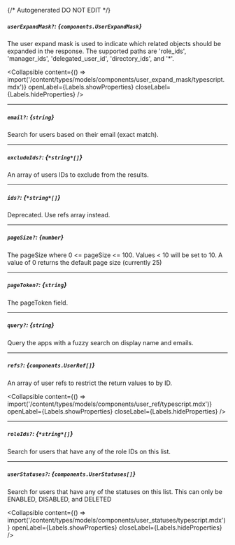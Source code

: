 {/* Autogenerated DO NOT EDIT  */}

##### `userExpandMask?`: *{`components.UserExpandMask`}*
The user expand mask is used to indicate which related objects should be expanded in the response.
 The supported paths are 'role_ids', 'manager_ids', 'delegated_user_id', 'directory_ids', and '\*'.

<Collapsible content={() => import('/content/types/models/components/user_expand_mask/typescript.mdx')} openLabel={Labels.showProperties} closeLabel={Labels.hideProperties} />


---
##### `email?`: *{`string`}*
Search for users based on their email (exact match).

---
##### `excludeIds?`: *{`*string*[]`}*
An array of users IDs to exclude from the results.

---
##### `ids?`: *{`*string*[]`}*
Deprecated. Use refs array instead.

---
##### `pageSize?`: *{`number`}*
The pageSize where 0 \<\= pageSize \<\= 100. Values \< 10 will be set to 10. A value of 0 returns the default page size (currently 25)

---
##### `pageToken?`: *{`string`}*
The pageToken field.

---
##### `query?`: *{`string`}*
Query the apps with a fuzzy search on display name and emails.

---
##### `refs?`: *{`components.UserRef[]`}*
An array of user refs to restrict the return values to by ID.

<Collapsible content={() => import('/content/types/models/components/user_ref/typescript.mdx')} openLabel={Labels.showProperties} closeLabel={Labels.hideProperties} />


---
##### `roleIds?`: *{`*string*[]`}*
Search for users that have any of the role IDs on this list.

---
##### `userStatuses?`: *{`components.UserStatuses[]`}*
Search for users that have any of the statuses on this list. This can only be ENABLED, DISABLED, and DELETED

<Collapsible content={() => import('/content/types/models/components/user_statuses/typescript.mdx')} openLabel={Labels.showProperties} closeLabel={Labels.hideProperties} />



